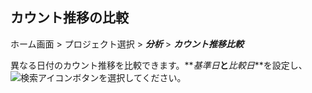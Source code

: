 ## カウント推移の比較

ホーム画面 > プロジェクト選択 > **_分析_** > **_カウント推移比較_**

<ImgLang img="analysis-compare-count.png" desc="カウント推移の比較" />

異なる日付のカウント推移を比較できます。**_基準日_**と**_比較日_**を設定し、![検索アイコン](/img/ico-btn-search.png)ボタンを選択してください。

